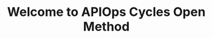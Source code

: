 ---
title: Welcome to APIOps Cycles Open Method
draft: false
description: Learn the iterative APIOps Cycles method for building APIs.
template: splash
hero:
  tagline: Discover how APIOps Cycles open method helps you plan, build, and evolve APIs.
  image:
    alt: APIOps Cycles logo
    dark: ../../assets/apiops-cycles-logo2025-white.svg
    light: ../../assets/apiops-cycles-logo2025-blue.svg
  actions:
    - text: Getting Started
      link: /the-method/
      icon: right-arrow
---